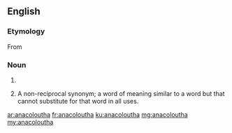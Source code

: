 ==English==

===Etymology===
From {{etyl|grc|en}} {{term|ἀνακόλουθος||lang=grc|inconsequent}}

===Noun===
{{head|en|noun plural form}}

# {{plural of|anacolouthon|lang=en}}
# {{context|rhetoric|lang=en}} A non-reciprocal synonym; a word of meaning similar to a word but that cannot substitute for that word in all uses.

[[ar:anacoloutha]]
[[fr:anacoloutha]]
[[ku:anacoloutha]]
[[mg:anacoloutha]]
[[my:anacoloutha]]